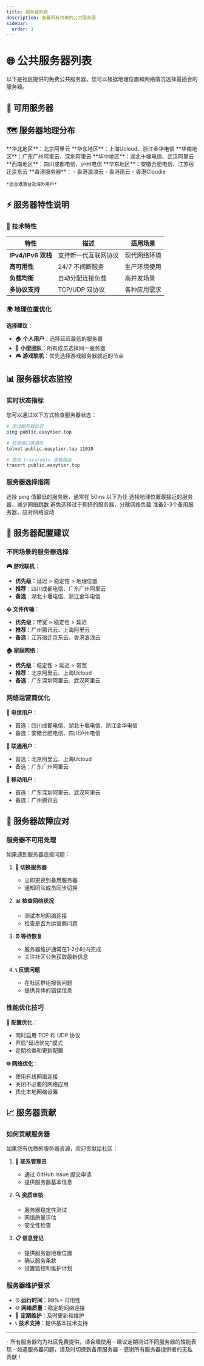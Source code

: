 ```yaml
---
title: 服务器列表
description: 查看所有可用的公共服务器
sidebar:
  order: 1
---
```



# 🌐 公共服务器列表

以下是社区提供的免费公共服务器，您可以根据地理位置和网络情况选择最适合的服务器。

## 📡 可用服务器

<ServerList />

## 🗺️ 服务器地理分布

<CardGrid>
  <Card title="🇨🇳 中国大陆" icon="globe">
    **华北地区**：北京阿里云  
    **华东地区**：上海Ucloud、浙江金华电信  
    **华南地区**：广东广州阿里云、深圳阿里云  
    **华中地区**：湖北十堰电信、武汉阿里云  
    **西南地区**：四川成都电信、泸州电信  
    **华东地区**：安徽合肥电信、江苏宿迁京东云
  </Card>
  
  <Card title="🇭🇰 中国香港" icon="globe">
    **香港服务器**：  
    - 香港浪浪云
    - 香港雨云  
    - 香港Cloudie
    
    *适合港澳台及海外用户*
  </Card>
</CardGrid>

## ⚡ 服务器特性说明

### 🔧 技术特性

| 特性 | 描述 | 适用场景 |
|------|------|----------|
| **IPv4/IPv6 双栈** | 支持新一代互联网协议 | 现代网络环境 |
| **高可用性** | 24/7 不间断服务 | 生产环境使用 |
| **负载均衡** | 自动分配连接负载 | 高并发场景 |
| **多协议支持** | TCP/UDP 双协议 | 各种应用需求 |

### 🌍 地理位置优化

**选择建议**：
- 🏠 **个人用户**：选择延迟最低的服务器
- 👥 **小型团队**：所有成员选择同一服务器
- 🎮 **游戏联机**：优先选择游戏服务器就近的节点

## 📊 服务器状态监控

### 实时状态指标

您可以通过以下方式检查服务器状态：

```bash
# 测试服务器延迟
ping public.easytier.top

# 检查端口连通性
telnet public.easytier.top 11010

# 使用 traceroute 查看路由
tracert public.easytier.top
```

### 服务器选择指南

<CardGrid>
  <Card title="🚀 延迟优先" icon="rocket">
    选择 ping 值最低的服务器，通常在 50ms 以下为佳
  </Card>
  
  <Card title="🌐 地理就近" icon="globe">
    选择地理位置最接近的服务器，减少网络跳数
  </Card>
  
  <Card title="⚖️ 负载均衡" icon="balance">
    避免选择过于拥挤的服务器，分散网络负载
  </Card>
  
  <Card title="🔄 备用方案" icon="refresh">
    准备2-3个备用服务器，应对网络波动
  </Card>
</CardGrid>

## 🔧 服务器配置建议

### 不同场景的服务器选择

**🎮 游戏联机**：
- **优先级**：延迟 > 稳定性 > 地理位置
- **推荐**：四川成都电信、广东广州阿里云
- **备选**：湖北十堰电信、浙江金华电信

**� 文件传输**：
- **优先级**：带宽 > 稳定性 > 延迟
- **推荐**：广州腾讯云、上海阿里云
- **备选**：江苏宿迁京东云、香港浪浪云

**🏠 家庭网络**：
- **优先级**：稳定性 > 延迟 > 带宽
- **推荐**：北京阿里云、上海Ucloud
- **备选**：广东深圳阿里云、武汉阿里云

### 网络运营商优化

**🔗 电信用户**：
- 首选：四川成都电信、湖北十堰电信、浙江金华电信
- 备选：安徽合肥电信、四川泸州电信

**🔗 联通用户**：
- 首选：北京阿里云、上海Ucloud
- 备选：广东广州阿里云

**🔗 移动用户**：
- 首选：广东深圳阿里云、武汉阿里云
- 备选：广州腾讯云

## 🚨 服务器故障应对

### 服务器不可用处理

如果遇到服务器连接问题：

1. **🔄 切换服务器**
   - 立即更换到备用服务器
   - 通知团队成员同步切换

2. **📊 检查网络状况**
   - 测试本地网络连接
   - 检查是否为运营商问题

3. **⏰ 等待恢复**
   - 服务器维护通常在1-2小时内完成
   - 关注社区公告获取最新信息

4. **📞 反馈问题**
   - 在社区群组报告问题
   - 提供具体的错误信息

### 性能优化技巧

**🔧 配置优化**：
- 同时启用 TCP 和 UDP 协议
- 开启"延迟优先"模式
- 定期检查和更新配置

**🌐 网络优化**：
- 使用有线网络连接
- 关闭不必要的网络应用
- 优化本地网络设置

## 📈 服务器贡献

### 如何贡献服务器

如果您有优质的服务器资源，欢迎贡献给社区：

1. **📧 联系管理员**
   - 通过 GitHub Issue 提交申请
   - 提供服务器基本信息

2. **🔍 资质审核**
   - 服务器稳定性测试
   - 网络质量评估
   - 安全性检查

3. **📋 信息登记**
   - 提供服务器地理位置
   - 确认服务条款
   - 设置监控和维护计划

### 服务器维护要求

- ⏰ **运行时间**：99%+ 可用性
- 🌐 **网络质量**：稳定的网络连接
- 🔧 **定期维护**：及时更新和维护
- 📞 **技术支持**：提供基本技术支持

---

<Aside type="note" title="服务器使用说明">
- 所有服务器均为社区免费提供，请合理使用
- 建议定期测试不同服务器的性能表现
- 如遇服务器问题，请及时切换到备用服务器
- 感谢所有服务器提供者的无私贡献！
</Aside>
